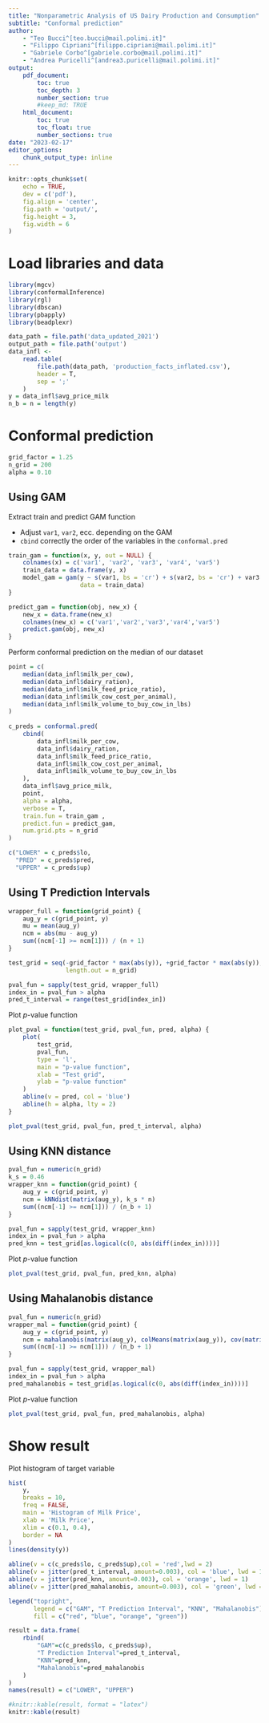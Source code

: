 ```yaml
---
title: "Nonparametric Analysis of US Dairy Production and Consumption"
subtitle: "Conformal prediction"
author:
    - "Teo Bucci^[teo.bucci@mail.polimi.it]"
    - "Filippo Cipriani^[filippo.cipriani@mail.polimi.it]"
    - "Gabriele Corbo^[gabriele.corbo@mail.polimi.it]"
    - "Andrea Puricelli^[andrea3.puricelli@mail.polimi.it]"
output:
    pdf_document:
        toc: true
        toc_depth: 3
        number_section: true
        #keep_md: TRUE
    html_document:
        toc: true
        toc_float: true
        number_sections: true
date: "2023-02-17"
editor_options:
    chunk_output_type: inline
---
```

  
```r
knitr::opts_chunk$set(
    echo = TRUE,
    dev = c('pdf'),
    fig.align = 'center',
    fig.path = 'output/',
    fig.height = 3,
    fig.width = 6
)
```

# Load libraries and data

```r
library(mgcv)
library(conformalInference)
library(rgl)
library(dbscan)
library(pbapply)
library(beadplexr)
```

```r
data_path = file.path('data_updated_2021')
output_path = file.path('output')
data_infl <-
    read.table(
        file.path(data_path, 'production_facts_inflated.csv'),
        header = T,
        sep = ';'
    ) 
y = data_infl$avg_price_milk
n_b = n = length(y)
```

# Conformal prediction

```r
grid_factor = 1.25
n_grid = 200
alpha = 0.10
```


## Using GAM

Extract train and predict GAM function

- Adjust `var1`, `var2`, ecc. depending on the GAM
- `cbind` correctly the order of the variables in the `conformal.pred`

```r
train_gam = function(x, y, out = NULL) {
    colnames(x) = c('var1', 'var2', 'var3', 'var4', 'var5')
    train_data = data.frame(y, x)
    model_gam = gam(y ~ s(var1, bs = 'cr') + s(var2, bs = 'cr') + var3 + var4 + var5,
                    data = train_data)
}

predict_gam = function(obj, new_x) {
    new_x = data.frame(new_x)
    colnames(new_x) = c('var1','var2','var3','var4','var5')
    predict.gam(obj, new_x)
}
```

Perform conformal prediction on the median of our dataset

```r
point = c(
    median(data_infl$milk_per_cow),
    median(data_infl$dairy_ration),
    median(data_infl$milk_feed_price_ratio),
    median(data_infl$milk_cow_cost_per_animal),
    median(data_infl$milk_volume_to_buy_cow_in_lbs)
)
  
c_preds = conformal.pred(
    cbind(
        data_infl$milk_per_cow,
        data_infl$dairy_ration,
        data_infl$milk_feed_price_ratio,
        data_infl$milk_cow_cost_per_animal,
        data_infl$milk_volume_to_buy_cow_in_lbs
    ),
    data_infl$avg_price_milk,
    point,
    alpha = alpha,
    verbose = T,
    train.fun = train_gam ,
    predict.fun = predict_gam,
    num.grid.pts = n_grid
)

c("LOWER" = c_preds$lo,
  "PRED" = c_preds$pred,
  "UPPER" = c_preds$up)
```

## Using T Prediction Intervals

```r
wrapper_full = function(grid_point) {
    aug_y = c(grid_point, y)
    mu = mean(aug_y)
    ncm = abs(mu - aug_y)
    sum((ncm[-1] >= ncm[1])) / (n + 1)
}

test_grid = seq(-grid_factor * max(abs(y)), +grid_factor * max(abs(y)),
                length.out = n_grid)

pval_fun = sapply(test_grid, wrapper_full)
index_in = pval_fun > alpha
pred_t_interval = range(test_grid[index_in])
```

Plot $p$-value function

```r
plot_pval = function(test_grid, pval_fun, pred, alpha) {
    plot(
        test_grid,
        pval_fun,
        type = 'l',
        main = "p-value function",
        xlab = "Test grid",
        ylab = "p-value function"
    )
    abline(v = pred, col = 'blue')
    abline(h = alpha, lty = 2)
}

plot_pval(test_grid, pval_fun, pred_t_interval, alpha)
```

## Using KNN distance

```r
pval_fun = numeric(n_grid)
k_s = 0.46
wrapper_knn = function(grid_point) {
    aug_y = c(grid_point, y)
    ncm = kNNdist(matrix(aug_y), k_s * n)
    sum((ncm[-1] >= ncm[1])) / (n_b + 1)
}

pval_fun = sapply(test_grid, wrapper_knn)
index_in = pval_fun > alpha
pred_knn = test_grid[as.logical(c(0, abs(diff(index_in))))]
```

Plot $p$-value function

```r
plot_pval(test_grid, pval_fun, pred_knn, alpha)
```

## Using Mahalanobis distance

```r
pval_fun = numeric(n_grid)
wrapper_mal = function(grid_point) {
    aug_y = c(grid_point, y)
    ncm = mahalanobis(matrix(aug_y), colMeans(matrix(aug_y)), cov(matrix(aug_y)))
    sum((ncm[-1] >= ncm[1])) / (n_b + 1)
}

pval_fun = sapply(test_grid, wrapper_mal)
index_in = pval_fun > alpha
pred_mahalanobis = test_grid[as.logical(c(0, abs(diff(index_in))))]
```

Plot $p$-value function

```r
plot_pval(test_grid, pval_fun, pred_mahalanobis, alpha)
```

# Show result

Plot histogram of target variable

```r
hist(
    y,
    breaks = 10,
    freq = FALSE,
    main = 'Histogram of Milk Price',
    xlab = 'Milk Price',
    xlim = c(0.1, 0.4),
    border = NA
)
lines(density(y))

abline(v = c(c_preds$lo, c_preds$up),col = 'red',lwd = 2)
abline(v = jitter(pred_t_interval, amount=0.003), col = 'blue', lwd = 1)
abline(v = jitter(pred_knn, amount=0.003), col = 'orange', lwd = 1)
abline(v = jitter(pred_mahalanobis, amount=0.003), col = 'green', lwd = 2)

legend("topright",
       legend = c("GAM", "T Prediction Interval", "KNN", "Mahalanobis"),
       fill = c("red", "blue", "orange", "green"))
```

```r
result = data.frame(
    rbind(
        "GAM"=c(c_preds$lo, c_preds$up),
        "T Prediction Interval"=pred_t_interval,
        "KNN"=pred_knn,
        "Mahalanobis"=pred_mahalanobis
    )
)
names(result) = c("LOWER", "UPPER")

#knitr::kable(result, format = "latex")
knitr::kable(result)
```




